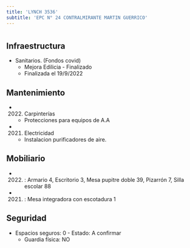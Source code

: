 ```yaml
---
title: 'LYNCH 3536'
subtitle: 'EPC N° 24 CONTRALMIRANTE MARTIN GUERRICO'
---
```


#
## Infraestructura

* Sanitarios. (Fondos covid) 
    + Mejora Edilicia - Finalizado 
    + Finalizada el 19/9/2022 






## Mantenimiento

*  (2022) Carpinterías 
    + Protecciones para equipos de A.A

*  (2021) Electricidad 
    + Instalacion purificadores de aire.





## Mobiliario

*  (2022) : Armario 4, Escritorio 3, Mesa pupitre doble 39, Pizarrón 7, Silla escolar 88 

*  (2021) : Mesa integradora con escotadura 1 





## Seguridad

*  Espacios seguros: 0 - Estado: A confirmar 
    + Guardia física: NO



